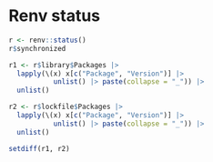 # Renv status

```r
r <- renv::status()
r$synchronized

r1 <- r$library$Packages |> 
  lapply(\(x) x[c("Package", "Version")] |> 
           unlist() |> paste(collapse = "_")) |> 
  unlist()

r2 <- r$lockfile$Packages |> 
  lapply(\(x) x[c("Package", "Version")] |> 
           unlist() |> paste(collapse = "_")) |> 
  unlist()

setdiff(r1, r2)
```
